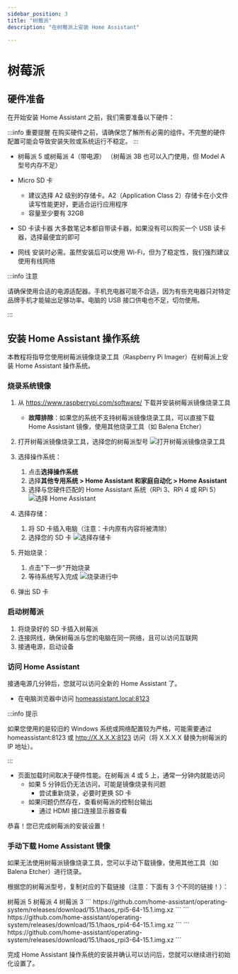 ```yaml
---
sidebar_position: 3
title: "树莓派"
description: "在树莓派上安装 Home Assistant"

---
```


# 树莓派

## 硬件准备

在开始安装 Home Assistant 之前，我们需要准备以下硬件：

:::info 重要提醒
在购买硬件之前，请确保您了解所有必需的组件。不完整的硬件配置可能会导致安装失败或系统运行不稳定。
:::

- 树莓派 5 或树莓派 4（带电源）
  （树莓派 3B 也可以入门使用，但 Model A 型号内存不足）

- Micro SD 卡
    - 建议选择 A2 级别的存储卡。A2（Application Class 2）存储卡在小文件读写性能更好，更适合运行应用程序
    - 容量至少要有 32GB

- SD 卡读卡器
  大多数笔记本都自带读卡器，如果没有可以购买一个 USB 读卡器，选择最便宜的即可

- 网线
  安装时必需。虽然安装后可以使用 Wi-Fi，但为了稳定性，我们强烈建议使用有线网络

:::info 注意

请确保使用合适的电源适配器。手机充电器可能不合适，因为有些充电器只对特定品牌手机才能输出足够功率。电脑的 USB 接口供电也不足，切勿使用。

:::

## 安装 Home Assistant 操作系统

本教程将指导您使用树莓派镜像烧录工具（Raspberry Pi Imager）在树莓派上安装 Home Assistant 操作系统。

### 烧录系统镜像

1. 从 https://www.raspberrypi.com/software/ 下载并安装树莓派镜像烧录工具
    - **故障排除**：如果您的系统不支持树莓派镜像烧录工具，可以直接下载 Home Assistant 镜像，使用其他烧录工具（如 Balena Etcher）
2. 打开树莓派镜像烧录工具，选择您的树莓派型号
    ![打开树莓派镜像烧录工具](./img/respberrypi_1.png)
3. 选择操作系统：
    1. 点击**选择操作系统**
    2. 选择**其他专用系统 > Home Assistant 和家庭自动化 > Home Assistant**
    3. 选择与您硬件匹配的 Home Assistant 系统（RPi 3、RPi 4 或 RPi 5）
    ![选择 Home Assistant](./img/respberrypi-ha.webp)

4. 选择存储：
    1. 将 SD 卡插入电脑（注意：卡内原有内容将被清除）
    2. 选择您的 SD 卡
        ![选择存储卡](./img/respberrypi_3.png)

5. 开始烧录：
    1. 点击"下一步"开始烧录
    2. 等待系统写入完成
        ![烧录进行中](./img/respberrypi_4.png)

6. 弹出 SD 卡

### 启动树莓派

1. 将烧录好的 SD 卡插入树莓派
2. 连接网线，确保树莓派与您的电脑在同一网络，且可以访问互联网
3. 接通电源，启动设备

### 访问 Home Assistant

接通电源几分钟后，您就可以访问全新的 Home Assistant 了。

- 在电脑浏览器中访问 [homeassistant.local:8123](http://homeassistant.local:8123/)

:::info 提示

如果您使用的是较旧的 Windows 系统或网络配置较为严格，可能需要通过 homeassistant:8123 或 http://X.X.X.X:8123 访问（将 X.X.X.X 替换为树莓派的 IP 地址）。

:::

- 页面加载时间取决于硬件性能。在树莓派 4 或 5 上，通常一分钟内就能访问
    - 如果 5 分钟后仍无法访问，可能是镜像烧录有问题
        - 尝试重新烧录，必要时更换 SD 卡
    - 如果问题仍然存在，查看树莓派的控制台输出
        - 通过 HDMI 接口连接显示器查看

恭喜！您已完成树莓派的安装设置！

### 手动下载 Home Assistant 镜像

如果无法使用树莓派镜像烧录工具，您可以手动下载镜像，使用其他工具（如 Balena Etcher）进行烧录。

根据您的树莓派型号，复制对应的下载链接（注意：下面有 3 个不同的链接！）：


<Tabs defaultValue="5">
  <TabsList>
    <TabsTrigger value="5">树莓派 5</TabsTrigger>
    <TabsTrigger value="4">树莓派 4</TabsTrigger>
    <TabsTrigger value="3">树莓派 3</TabsTrigger>
  </TabsList>
  <TabsContent value="5">
  ```
    https://github.com/home-assistant/operating-system/releases/download/15.1/haos_rpi5-64-15.1.img.xz
  ```
  </TabsContent>
  <TabsContent value="4">
  ```
    https://github.com/home-assistant/operating-system/releases/download/15.1/haos_rpi4-64-15.1.img.xz
  ```
  </TabsContent>
  <TabsContent value="3">
  ```
    https://github.com/home-assistant/operating-system/releases/download/15.1/haos_rpi3-64-15.1.img.xz
  ```
  </TabsContent>
</Tabs>

完成 Home Assistant 操作系统的安装并确认可以访问后，您就可以继续进行初始化设置了。

